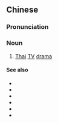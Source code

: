 {{also|泰剧}}
==Chinese==
{{zh-forms|s=泰剧}}

===Pronunciation===
{{zh-pron
|m=tàijù
|c=taai3 kek6
|cat=n
}}

===Noun===
{{zh-noun}}

# [[Thai]] [[TV]] [[drama]]

====See also====
* {{zh-l|港劇}}
* {{zh-l|韓劇}}
* {{zh-l|美劇}}
* {{zh-l|日劇}}
* {{zh-l|臺劇}}
* {{zh-l|英劇}}
